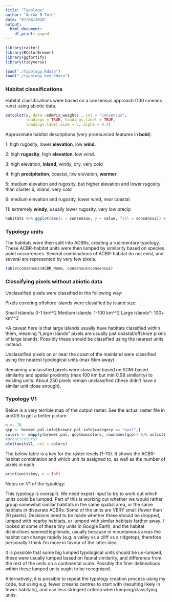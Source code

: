 ```yaml
---
title: "Typology"
author: "Aniko B Toth"
date: "07/08/2020"
output:
  html_document:
    df_print: paged
---
```


```r
library(raster)
library(RColorBrewer)
library(ggfortify)
library(tidyverse)

load("./typology.Rdata")
load("./typology_key.Rdata")
```

### Habitat classifications
Habitat classifications were based on a consensus approach (100 cmeans runs) using abiotic data.

```r
autoplot(x, data =sdmPix_weights , col = "consensus", 
         loadings = TRUE, loadings.label = TRUE, 
         loadings.label.size = 5, alpha = 0.4)
```

Approximate habitat descriptions (very pronounced features in __bold__):

1: high rugosity, lower __elevation__, low __wind__.

2: high __rugosity__, high __elevation__, low wind.

3: high elevation, __inland__, windy, dry, very cold

4: high __precipitation__, coastal, low elevation, __warmer__

5: medium elevation and rugosity, but higher elevation and lower rugosity than cluster 6, inland, very cold

6: medium elevation and rugosity, lower wind, near coastal

11: extremely __windy__, usually lower rugosity, very low precip


```r
habitats %>% ggplot(aes(x = consensus, y = value, fill = consensus)) + geom_boxplot(outlier.size = .5) + facet_wrap(~variable)
```

### Typology units

The habitats were then split into ACBRs, creating a rudimentary typology. These ACBR-habitat units were then lumped by similarity based on species point occurrences. Several combinations of ACBR-habitat do not exist, and several are represented by very few pixels. 

```r

table(consensus$ACBR_Name, consensus$consensus)

```

### Classifying pixels without abiotic data

Unclassified pixels were classified in the following way: 

Pixels covering offshore islands were classified by island size:

Small islands: 0-1 km^^2
Medium islands: 1-100 km^^2
Large islands*: 100+ km^^2

*A caveat here is that large islands usually have habitats classified within them, meaning "Large islands" pixels are usually just coastal/offshore pixels of large islands. Possibly these should be classified using the nearest units instead. 

Unclassified pixels on or near the coast of the mainland were classified using the nearest typological units (max 6km away). 

Remaining unclassified pixels were classified based on SDM-based similarity and spatial proximity (max 100 km but min 0.98 similarity) to existing units. About 250 pixels remain unclassified (these didn't have a similar unit close enough).


### Typology V1 

Below is a very terrible map of the output raster. See the actual raster file in arcGIS to get a better picture. 

```r
n <- 70
qcp <- brewer.pal.info[brewer.pal.info$category == "qual",]
colors <- mapply(brewer.pal, qcp$maxcolors, rownames(qcp)) %>% unlist()
#print(colors)
plot(unitsV1, col = colors)
```


The below table is a key for the raster levels (1-70). It shows the ACBR-habitat combination and which unit its assigned to, as well as the number of pixels in each. 

```r
print(unitskey, n = Inf)

```


Notes on V1 of the typology: 

This typology is oversplit. We need expert input to try to work out which units could be lumped. Part of this is working out whether we would rather group somewhat similar habitats in the same spatial area, or the same habitats in disparate ACBRs. Some of the units are VERY small (fewer than 20 pixels). Decisions need to be made whether these should be dropped, lumped with nearby habitats, or lumped with similar habitats farther away. I looked at some of these tiny units in Google Earth, and the habitat distinctions seemed legitimate, usually because in mountainous areas the habitat can change rapidly (e.g. a valley vs a cliff vs a ridgetop), therefore personally I think I'm more in favour of the latter idea. 

It is possible that some big lumped typological units should be un-lumped, these were usually lumped based on faunal similarity, and difference from the rest of the units on a continental scale. Possibly the finer delineations within these lumped units ought to be recognised. 

Alternatively, it is possible to repeat the typology creation process using my code, but using e.g. fewer cmeans centres to start with (resulting likely in fewer habitats), and use less stringent criteria when lumping/classifying units.





